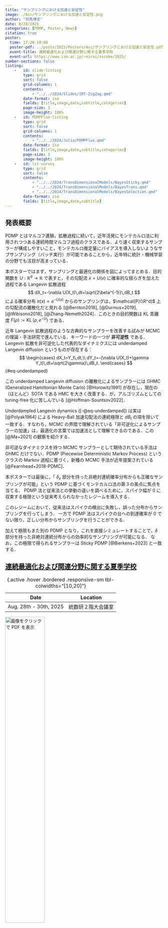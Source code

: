```yaml
---
title: "サンプリングにおける加速と安定性"
image: ./Acc/サンプリングにおける加速と安定性.png
author: "司馬博文"
date: 8/28/2025
categories: [PDMP, Poster, News]
citation: true
poster:
  time: 17:20-19:00
  poster-pdf: ../posts/2025/Posters/Acc/サンプリングにおける加速と安定性.pdf
  event-title: 連続最適化および関連分野に関する夏季学校
  event-url: https://www.ism.ac.jp/~mirai/sscoke/2025/
number-sections: false
listing: 
    -   id: slide-listing
        type: grid
        sort: false
        grid-columns: 1
        contents:
            - "../../2024/Slides/IRT-ZigZag.qmd"
        date-format: iso
        fields: [title,image,date,subtitle,categories]
        page-size: 3
        image-height: 100%
    -   id: PDMPFlux-listing
        type: grid
        sort: false
        grid-columns: 1
        contents:
            - "../../2024/Julia/PDMPFlux.qmd"
        date-format: iso
        fields: [title,image,date,subtitle,categories]
        page-size: 3
        image-height: 100%
    -   id: lst-survey
        type: grid
        sort: false
        contents:
            - "../../2024/TransDimensionalModels/BayesSticky.qmd"
            - "../../2024/TransDimensionalModels/BayesTrans.qmd"
            - "../../2024/TransDimensionalModels/BayesSelection.qmd"
        date-format: iso
        fields: [title,image,date,subtitle]
---
```


## 発表概要

PDMP とはマルコフ連鎖，拡散過程に続いて，近年活発にモンテカルロ法に利用されつつある連続時間マルコフ過程のクラスである．より速く収束するサンプラーが構成しやすいこと，モンテカルロ推定量にバイアスを導入しないようなサブサンプリング（バッチ実行）が可能であることから，近年特に統計・機械学習の分野でも注目が高まっている．

本ポスターではまず，サンプリングと最適化の関係を図によってまとめる．目的関数を $\newcommand{\R}{\mathbb{R}}U:\R^d\to\R$ で表すと，その勾配流 $\dot{x}=U(x)$ に確率的な揺らぎを加えた過程である Langevin 拡散過程
$$
dX_t=-\nabla U(X_t)\,dt+\sqrt{2\beta^{-1}}\,dB_t
$$
による確率分布 $\pi(x)\propto e^{-U(x)}$ からのサンプリングは，$\mathcal{P}(\R^d)$ 上の勾配流の離散化だと見れる [@Bernton2018], [@Durmus+2019], [@Wibisono2018], [@Zhang-Nemeth2024]．このときの目的関数は KL 乖離度 $F(\rho):=\operatorname{KL}(\rho,e^{-U})$ である．

近年 Langevin 拡散過程のような古典的なサンプラーを改善する試みが MCMC の理論・手法研究で進んでいる．キーワードの一つが **非可逆性** である．Langevin 拡散を非可逆化した代表的なダイナミクスには underdamped Langevin diffusion というものが存在する：
$$
\begin{cases}
dX_t=Y_t\,dt,\\
dY_t=-(\nabla U(X_t)+\gamma Y_t)\,dt+\sqrt{2\gamma}\,dB_t.
\end{cases}
$$ {#eq-underdamped}

この underdamped Langevin diffusion の離散化によるサンプラーには GHMC (Generalized Hamiltonian Monte Carlo) [@Horowitz1991] が存在し，現在の（ほとんど）SOTA である HMC を大きく改善する．が，アルゴリズムとしての tuning-free 化に苦しんでいる [@Hoffman-Sountsov2022]．

Underdampled Langevin dynamics ([-@eq-underdamped]) は実は [@Polyak1964] による Heavy-Ball 加速勾配法の連続極限と $dB_t$ の項を除いて一致する．すなわち，MCMC の界隈で理解されている「非可逆化によるサンプラーの加速」は，最適化の言葉では加速法として理解できるのである．この [@Ma+2021] の観察を紹介する．

非可逆なダイナミクスを持つ MCMC サンプラーとして期待されている手法は GHMC だけでない．PDMP (Piecewise Deterministic Markov Process) というクラスの Markov 過程に基づく，新種の MCMC 手法が近年提案されている [@Fearnhead+2018-PDMC]．

本ポスターでは最後に，「 $\delta_x$ 部分を持った非絶対連続確率分布からも正確なサンプリングが可能」という PDMP に基づくモンテカルロ法の第３の美点に焦点を当てる．
PDMP 法と従来法との挙動の違いを調べるために，スパイク幅が $0$ に収束する極限という従来考えられなかったレジームを導入する．

このレジームにおいて，従来法はスパイクの検出に失敗し，誤った分布からサンプリングを行ってしまう．
一方で PDMP 法はスパイクの台への到達確率が $0$ でない限り，正しい分布からサンプリングを行うことができる．

加えて極限もまた別の PDMP となり，これを直接シミュレートすることで，$\delta$ 部分を持った非絶対連続分布からの効率的なサンプリングが可能になる．
なお，この極限で得られるサンプラーは Sticky PDMP [@Bierkens+2023] と一致する．

## [連続最適化および関連分野に関する夏季学校](https://www.ism.ac.jp/~mirai/sscoke/2025/)

| Date | Location |
|:---:|:------:|
| Aug. 28th - 30th, 2025 | 統数研２階大会議室 |

: {.active .hover .bordered .responsive-sm tbl-colwidths="[10,20]"}

[![画像をクリックで PDF を表示](Acc/サンプリングにおける加速と安定性.png){width="50%"}](Acc/サンプリングにおける加速と安定性.pdf)


## 参考ページ集

PDMP とそのシミュレーションに関しては，次のスライドにわかりやすく解説されています：

::: {#slide-listing}
:::

図は全て発表者開発のパッケージ `PDMPFlux.jl` によるものです．

::: {#PDMPFlux-listing}
:::

Sticky PDMP [@Bierkens+2023] に関するさらに詳しい内容，またはベイズ変数選択一般については，次の記事にまとめています：

::: {#lst-survey}
:::

